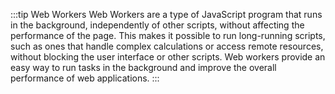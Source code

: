 :::tip Web Workers
Web Workers are a type of JavaScript program that runs in the background, independently of other scripts, without affecting the performance of the page. This makes it possible to run long-running scripts, such as ones that handle complex calculations or access remote resources, without blocking the user interface or other scripts. Web workers provide an easy way to run tasks in the background and improve the overall performance of web applications.
:::
